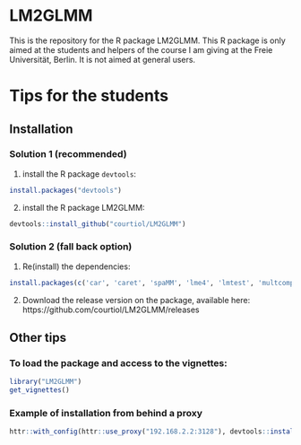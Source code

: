 # LM2GLMM

This is the repository for the R package LM2GLMM.
This R package is only aimed at the students and helpers of the course I am giving at the 
Freie Universität, Berlin. It is not aimed at general users.

# Tips for the students

## Installation

### Solution 1 (recommended)

1. install the R package ```devtools```:

```r
install.packages("devtools")
```

2. install the R package LM2GLMM:

```r
devtools::install_github("courtiol/LM2GLMM")
```

### Solution 2 (fall back option)

1. Re(install) the dependencies:

```r
install.packages(c('car', 'caret', 'spaMM', 'lme4', 'lmtest', 'multcomp', 'mvtnorm', 'nortest', 'fastR', 'rgl', 'sem'))
```

2. Download the release version on the package, available here:
https://github.com/courtiol/LM2GLMM/releases


## Other tips

### To load the package and access to the vignettes:

```r
library("LM2GLMM")
get_vignettes()
```

### Example of installation from behind a proxy

```r
httr::with_config(httr::use_proxy("192.168.2.2:3128"), devtools::install_github("courtiol/LM2GLMM"))
```
